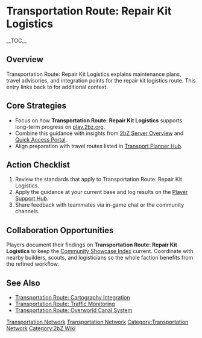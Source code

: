{{Short description|Transportation Route: Repair Kit Logistics explains maintenance plans, travel advisories, and integration points for the repair kit logistics route}}
= Transportation Route: Repair Kit Logistics =
{{2bZ Navbox}}
__TOC__

== Overview ==
Transportation Route: Repair Kit Logistics explains maintenance plans, travel advisories,
and integration points for the repair kit logistics route. This entry links back to
[[Category:Transportation Network|Transportation Network]] for additional context.

== Core Strategies ==
* Focus on how '''Transportation Route: Repair Kit Logistics''' supports long-term progress on [[play.2bz.org]].
* Combine this guidance with insights from [[2bZ Server Overview]] and [[Quick Access Portal]].
* Align preparation with travel routes listed in [[Transport Planner Hub]].

== Action Checklist ==
# Review the [[Category:Transportation Network|Transportation Network]] standards that apply to Transportation Route: Repair Kit Logistics.
# Apply the guidance at your current base and log results on the [[Player Support Hub]].
# Share feedback with teammates via in-game chat or the community channels.

== Collaboration Opportunities ==
Players document their findings on '''Transportation Route: Repair Kit Logistics''' to
keep the [[Community Showcase Index]] current. Coordinate with nearby builders, scouts,
and logisticians so the whole faction benefits from the refined workflow.

== See Also ==
* [[Transportation Route: Cartography Integration]]
* [[Transportation Route: Traffic Monitoring]]
* [[Transportation Route: Overworld Canal System]]

[[Category:Transportation Network]]
[[Category:2bZ Wiki]]
